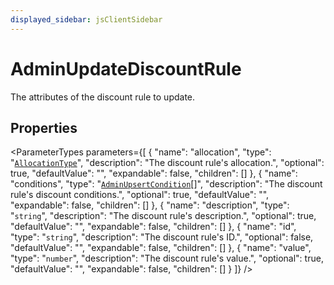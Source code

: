 ```yaml
---
displayed_sidebar: jsClientSidebar
---
```



# AdminUpdateDiscountRule

The attributes of the discount rule to update.

## Properties

<ParameterTypes parameters={[
  {
    "name": "allocation",
    "type": "[`AllocationType`](../enums/internal.internal.AllocationType.mdx)",
    "description": "The discount rule's allocation.",
    "optional": true,
    "defaultValue": "",
    "expandable": false,
    "children": []
  },
  {
    "name": "conditions",
    "type": "[`AdminUpsertCondition`](internal.internal.AdminUpsertCondition.mdx)[]",
    "description": "The discount rule's discount conditions.",
    "optional": true,
    "defaultValue": "",
    "expandable": false,
    "children": []
  },
  {
    "name": "description",
    "type": "`string`",
    "description": "The discount rule's description.",
    "optional": true,
    "defaultValue": "",
    "expandable": false,
    "children": []
  },
  {
    "name": "id",
    "type": "`string`",
    "description": "The discount rule's ID.",
    "optional": false,
    "defaultValue": "",
    "expandable": false,
    "children": []
  },
  {
    "name": "value",
    "type": "`number`",
    "description": "The discount rule's value.",
    "optional": true,
    "defaultValue": "",
    "expandable": false,
    "children": []
  }
]} />
